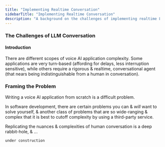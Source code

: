 ```yaml
---
title: "Implementing Realtime Conversation"
sidebarTitle: "Implementing Realtime Conversation"
description: "A background on the challenges of implementing realtime LLM-based human conversation."
---
```


### The Challenges of LLM Conversation

#### Introduction

There are different scopes of voice AI application complexity. Some applications are very turn-based (affording for delays, less interruption sensitive), while others require a rigorous & realtime, conversational agent (that nears being indistinguishable from a human in conversation).

### Framing the Problem

Writing a voice AI application from scratch is a difficult problem.

In software development, there are certain problems you can & _will_ want to solve yourself, & another class of problems that are so wide-ranging & complex that it is best to cutoff complexity by using a third-party service.

Replicating the nuances & complexities of human conversation is a deep rabbit-hole, & ...

`under construction`
